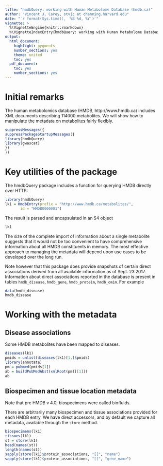 ```yaml
---
title: "hmdbQuery: working with Human Metabolome Database (hmdb.ca)"
author: "Vincent J. Carey, stvjc at channing.harvard.edu"
date: "`r format(Sys.time(), '%B %d, %Y')`"
vignette: >
  %\VignetteEngine{knitr::rmarkdown}
  %\VignetteIndexEntry{hmdbQuery: working with Human Metabolome Database (hmdb.ca)}
output:
  html_document:
    highlight: pygments
    number_sections: yes
    theme: united
    toc: yes
  pdf_document:
    toc: yes
    number_sections: yes
---
```


# Initial remarks

The human metabolomics database (HMDB, http://www.hmdb.ca)
includes XML documents describing 114000 metabolites.  We will show
how to manipulate the metadata on metabolites fairly
flexibly.

```r
suppressMessages({
suppressPackageStartupMessages({
library(hmdbQuery)
library(gwascat)
})
})
```

# Key utilities of the package

The hmdbQuery package includes a function for querying HMDB
directly over HTTP:

```r
library(hmdbQuery)
lk1 = HmdbEntry(prefix = "http://www.hmdb.ca/metabolites/", 
       id = "HMDB0000001")
```
The result is parsed and encapsulated in an S4 object
```r
lk1
```

The size of the complete import of information about a single metabolite
suggests that it would not be too convenient to have comprehensive
information about all HMDB constituents in memory.  The most effective
approach to managing the metadata will depend upon use cases to be
developed over the long run.

Note however that this package does provide snapshots
of certain direct associations derived from all available
information as of Sept. 23 2017.  Information
about direct associations reported in the database
is present in tables `hmdb_disease`,
`hmdb_gene`, `hmdb_protein`, `hmdb_omim`.  For
example
```r
data(hmdb_disease)
hmdb_disease
```

# Working with the metadata

## Disease associations

Some HMDB metabolites have been mapped to diseases. 

```r
diseases(lk1)
pmids = unlist(diseases(lk1)[1,]$pmids)
library(annotate)
pm = pubmed(pmids[1])
ab = buildPubMedAbst(xmlRoot(pm)[[1]])
ab
```

## Biospecimen and tissue location metadata

Note that pre HMDB v 4.0, biospecimens were called biofluids.

There are arbitrarily many biospecimen and tissue associations
provided for each HMDB entry.  We have direct accessors,
and by default we capture all metadata, available through
the `store` method.

```r
biospecimens(lk1)
tissues(lk1)
st = store(lk1)
head(names(st))
length(names(st))
sapply(store(lk1)$protein_associations, "[[", "name")
sapply(store(lk1)$protein_associations, "[[", "gene_name")
```

